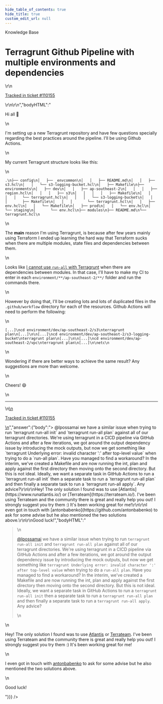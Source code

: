 ```yaml
---
hide_table_of_contents: true
hide_title: true
custom_edit_url: null
---
```



<head>
  <link rel="canonical" href="https://github.com/gruntwork-io/knowledge-base/discussions/709" />
</head>

<CenterLayout>
<span className="searchCategory">Knowledge Base</span>
<h1>Terragrunt Github Pipeline with multiple environments and dependencies</h1>
<GitHub discussion={{"id":"D_kwDOF8slf84ATwk2","number":709,"author":{"login":"lpossamai"},"title":"Terragrunt Github Pipeline with multiple environments and dependencies","body":"\r\nHi all :wave: \r\n\r\nI'm setting up a new Terragrunt repository and have few questions specially regarding the best practices around the pipeline. I'll be using Github Actions.\r\n\r\nMy current Terragrunt structure looks like this:\r\n```\r\n.\r\n├── config\r\n│   ├── _envcommon\r\n│   │   ├── README.md\r\n│   │   ├── s3.hcl\r\n│   │   └── s3-logging-bucket.hcl\r\n│   ├── Makefile\r\n├── environments\r\n│   ├── dev\r\n│   │   ├── ap-southeast-2\r\n│   │   │   ├── region.hcl\r\n│   │   │   ├── s3\r\n│   │   │   │   ├── Makefile\r\n│   │   │   │   └── terragrunt.hcl\r\n│   │   │   └── s3-logging-bucket\r\n│   │   │       ├── Makefile\r\n│   │   │       └── terragrunt.hcl\r\n│   │   ├── env.hcl\r\n│   │   └── Makefile\r\n│   ├── prod\r\n│   │   └── env.hcl\r\n│   └── staging\r\n│       └── env.hcl\r\n├── modules\r\n├── README.md\r\n└── terragrunt.hcl\r\n```\r\n\r\nThe **main** reason I'm using Terragrunt, is because after few years mainly using Terraform I ended up learning the hard way that Terraform sucks when there are multiple modules, state files and dependencies between them.\r\n\r\nLooks like [I cannot use `run-all` with Terragrunt](https://github.com/gruntwork-io/terragrunt/issues/720#issuecomment-497888756) when there are dependencies between modules. In that case, I'll have to make my CI to enter in each `environment/**/ap-southeast-2/**/` folder and run the commands there.\r\n\r\nHowever by doing that, I'll be creating lots and lots of duplicated files in the `.github/workflow` directory for each of the resources. Github Actions will need to perform the following:\r\n```\r\n[...]\r\ncd environment/dev/ap-southeast-2/s3\r\nterragrunt plan\r\n[...]\r\n\r\n[...]\r\ncd environment/dev/ap-southeast-2/s3-logging-bucket\r\nterragrunt plan\r\n[...]\r\n\r\n[...]\r\ncd environment/dev/ap-southeast-2/vpc\r\nterragrunt plan\r\n[...]\r\n\r\netc\r\n```\r\n\r\nWondering if there are better ways to achieve the same result? Any suggestions are more than welcome.\r\n\r\nCheers! :smile: \r\n\r\n---\r\n\r\n<ins datetime=\"2023-05-10T02:44:54Z\">\r\n  <p><a href=\"https://support.gruntwork.io/hc/requests/110155\">Tracked in ticket #110155</a></p>\r\n</ins>\r\n","bodyHTML":"<p dir=\"auto\">Hi all <g-emoji class=\"g-emoji\" alias=\"wave\" fallback-src=\"https://github.githubassets.com/images/icons/emoji/unicode/1f44b.png\">👋</g-emoji></p>\n<p dir=\"auto\">I'm setting up a new Terragrunt repository and have few questions specially regarding the best practices around the pipeline. I'll be using Github Actions.</p>\n<p dir=\"auto\">My current Terragrunt structure looks like this:</p>\n<div class=\"snippet-clipboard-content notranslate position-relative overflow-auto\" data-snippet-clipboard-copy-content=\".\n├── config\n│   ├── _envcommon\n│   │   ├── README.md\n│   │   ├── s3.hcl\n│   │   └── s3-logging-bucket.hcl\n│   ├── Makefile\n├── environments\n│   ├── dev\n│   │   ├── ap-southeast-2\n│   │   │   ├── region.hcl\n│   │   │   ├── s3\n│   │   │   │   ├── Makefile\n│   │   │   │   └── terragrunt.hcl\n│   │   │   └── s3-logging-bucket\n│   │   │       ├── Makefile\n│   │   │       └── terragrunt.hcl\n│   │   ├── env.hcl\n│   │   └── Makefile\n│   ├── prod\n│   │   └── env.hcl\n│   └── staging\n│       └── env.hcl\n├── modules\n├── README.md\n└── terragrunt.hcl\"><pre class=\"notranslate\"><code class=\"notranslate\">.\n├── config\n│   ├── _envcommon\n│   │   ├── README.md\n│   │   ├── s3.hcl\n│   │   └── s3-logging-bucket.hcl\n│   ├── Makefile\n├── environments\n│   ├── dev\n│   │   ├── ap-southeast-2\n│   │   │   ├── region.hcl\n│   │   │   ├── s3\n│   │   │   │   ├── Makefile\n│   │   │   │   └── terragrunt.hcl\n│   │   │   └── s3-logging-bucket\n│   │   │       ├── Makefile\n│   │   │       └── terragrunt.hcl\n│   │   ├── env.hcl\n│   │   └── Makefile\n│   ├── prod\n│   │   └── env.hcl\n│   └── staging\n│       └── env.hcl\n├── modules\n├── README.md\n└── terragrunt.hcl\n</code></pre></div>\n<p dir=\"auto\">The <strong>main</strong> reason I'm using Terragrunt, is because after few years mainly using Terraform I ended up learning the hard way that Terraform sucks when there are multiple modules, state files and dependencies between them.</p>\n<p dir=\"auto\">Looks like <a href=\"https://github.com/gruntwork-io/terragrunt/issues/720#issuecomment-497888756\" data-hovercard-type=\"issue\" data-hovercard-url=\"/gruntwork-io/terragrunt/issues/720/hovercard\">I cannot use <code class=\"notranslate\">run-all</code> with Terragrunt</a> when there are dependencies between modules. In that case, I'll have to make my CI to enter in each <code class=\"notranslate\">environment/**/ap-southeast-2/**/</code> folder and run the commands there.</p>\n<p dir=\"auto\">However by doing that, I'll be creating lots and lots of duplicated files in the <code class=\"notranslate\">.github/workflow</code> directory for each of the resources. Github Actions will need to perform the following:</p>\n<div class=\"snippet-clipboard-content notranslate position-relative overflow-auto\" data-snippet-clipboard-copy-content=\"[...]\ncd environment/dev/ap-southeast-2/s3\nterragrunt plan\n[...]\n\n[...]\ncd environment/dev/ap-southeast-2/s3-logging-bucket\nterragrunt plan\n[...]\n\n[...]\ncd environment/dev/ap-southeast-2/vpc\nterragrunt plan\n[...]\n\netc\"><pre class=\"notranslate\"><code class=\"notranslate\">[...]\ncd environment/dev/ap-southeast-2/s3\nterragrunt plan\n[...]\n\n[...]\ncd environment/dev/ap-southeast-2/s3-logging-bucket\nterragrunt plan\n[...]\n\n[...]\ncd environment/dev/ap-southeast-2/vpc\nterragrunt plan\n[...]\n\netc\n</code></pre></div>\n<p dir=\"auto\">Wondering if there are better ways to achieve the same result? Any suggestions are more than welcome.</p>\n<p dir=\"auto\">Cheers! <g-emoji class=\"g-emoji\" alias=\"smile\" fallback-src=\"https://github.githubassets.com/images/icons/emoji/unicode/1f604.png\">😄</g-emoji></p>\n<hr>\n<ins datetime=\"2023-05-10T02:44:54Z\">\n  <p dir=\"auto\"><a href=\"https://support.gruntwork.io/hc/requests/110155\" rel=\"nofollow\">Tracked in ticket #110155</a></p>\n</ins>","answer":{"body":"> @lpossamai we have a similar issue when trying to run `terragrunt run-all init` and `terragrunt run-all plan` against all of our terragrunt directories. We're using terragrunt in a CICD pipeline via GitHub Actions and after a few iterations, we got around the output dependency issue by introducing the mock outputs, but now we get something like `terragrunt Underlying error: invalid character ':' after top-level value` when trying to do a `run-all plan`. Have you managed to find a workaround? In the interim, we've created a Makefile and are now running the int, plan and apply against the first directory then moving onto the second directory. But this is not ideal. Ideally, we want a separate task in GitHub Actions to run a `terragrunt run-all init` then a separate task to run a `terragrunt run-all plan` and then finally a separate task to run a `terragrunt run-all apply`. Any advice?\r\n\r\nHey! The only solution I found was to use [Atlantis](https://www.runatlantis.io/) or [Terrateam](https://terrateam.io/). I've been using Terrateam and the community there is great and really help you out! I strongly suggest you try them :) It's been working great for me!\r\n\r\nI even got in touch with [antonbabenko](https://github.com/antonbabenko) to ask for some advise but he also mentioned the two solutions above.\r\n\r\nGood luck!","bodyHTML":"<blockquote>\n<p dir=\"auto\"><a class=\"user-mention notranslate\" data-hovercard-type=\"user\" data-hovercard-url=\"/users/lpossamai/hovercard\" data-octo-click=\"hovercard-link-click\" data-octo-dimensions=\"link_type:self\" href=\"https://github.com/lpossamai\">@lpossamai</a> we have a similar issue when trying to run <code class=\"notranslate\">terragrunt run-all init</code> and <code class=\"notranslate\">terragrunt run-all plan</code> against all of our terragrunt directories. We're using terragrunt in a CICD pipeline via GitHub Actions and after a few iterations, we got around the output dependency issue by introducing the mock outputs, but now we get something like <code class=\"notranslate\">terragrunt Underlying error: invalid character ':' after top-level value</code> when trying to do a <code class=\"notranslate\">run-all plan</code>. Have you managed to find a workaround? In the interim, we've created a Makefile and are now running the int, plan and apply against the first directory then moving onto the second directory. But this is not ideal. Ideally, we want a separate task in GitHub Actions to run a <code class=\"notranslate\">terragrunt run-all init</code> then a separate task to run a <code class=\"notranslate\">terragrunt run-all plan</code> and then finally a separate task to run a <code class=\"notranslate\">terragrunt run-all apply</code>. Any advice?</p>\n</blockquote>\n<p dir=\"auto\">Hey! The only solution I found was to use <a href=\"https://www.runatlantis.io/\" rel=\"nofollow\">Atlantis</a> or <a href=\"https://terrateam.io/\" rel=\"nofollow\">Terrateam</a>. I've been using Terrateam and the community there is great and really help you out! I strongly suggest you try them :) It's been working great for me!</p>\n<p dir=\"auto\">I even got in touch with <a href=\"https://github.com/antonbabenko\">antonbabenko</a> to ask for some advise but he also mentioned the two solutions above.</p>\n<p dir=\"auto\">Good luck!</p>"}}} />

</CenterLayout>
  

<!-- ##DOCS-SOURCER-START
{
  "sourcePlugin": "github-discussions",
  "hash": "b081e3fa899b5727e0191bacb1ebec3f"
}
##DOCS-SOURCER-END -->
